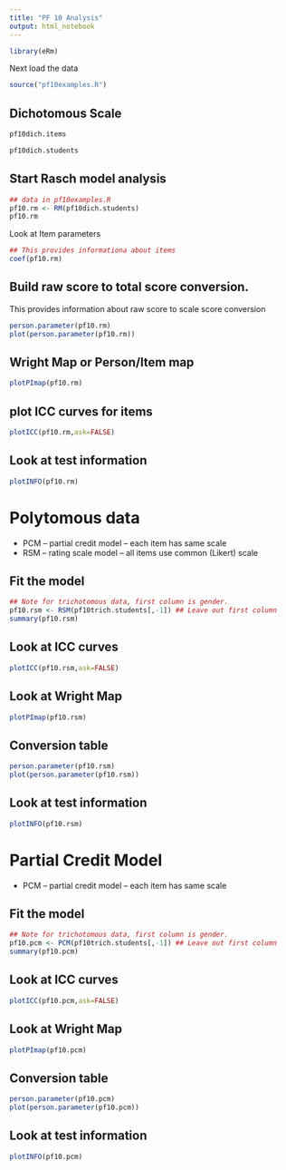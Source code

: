 ---
title: "PF 10 Analysis"
output: html_notebook
---


```{r}
library(eRm)
```
Next load the data
```{r load}
source("pf10examples.R")
```

## Dichotomous Scale

```{r pf10di.items}
pf10dich.items
```


```{r pf10di}
pf10dich.students
```

## Start Rasch model analysis

```{r Rasch}
## data in pf10examples.R
pf10.rm <- RM(pf10dich.students)
pf10.rm
```

Look at Item parameters
```{r item.par}
## This provides informationa about items
coef(pf10.rm)
```
## Build raw score to total score conversion.


This provides information about raw score to scale 
score conversion
```{r scale}
person.parameter(pf10.rm)
plot(person.parameter(pf10.rm))
```

## Wright Map or Person/Item map
```{r wright}
plotPImap(pf10.rm)
```


## plot ICC curves for items
```{r ICC}
plotICC(pf10.rm,ask=FALSE)
```
## Look at test information
```{r test info}
plotINFO(pf10.rm)
```


# Polytomous data
* PCM -- partial credit model -- each item has same scale
* RSM -- rating scale model -- all items use common (Likert) scale

## Fit the model
```{r rsm}
## Note for trichotomous data, first column is gender.
pf10.rsm <- RSM(pf10trich.students[,-1]) ## Leave out first column
summary(pf10.rsm)
```

## Look at ICC curves
```{r ICC2}
plotICC(pf10.rsm,ask=FALSE)
```



## Look at Wright Map
```{r wright3}
plotPImap(pf10.rsm)
```

## Conversion table
```{r table.rsm}
person.parameter(pf10.rsm)
plot(person.parameter(pf10.rsm))
```

## Look at test information
```{r rsm.info}
plotINFO(pf10.rsm)
```
# Partial Credit Model
* PCM -- partial credit model -- each item has same scale


## Fit the model
```{r pcm}
## Note for trichotomous data, first column is gender.
pf10.pcm <- PCM(pf10trich.students[,-1]) ## Leave out first column
summary(pf10.pcm)
```

## Look at ICC curves
```{r ICC2 pcm}
plotICC(pf10.pcm,ask=FALSE)
```



## Look at Wright Map
```{r wright3 pcm}
plotPImap(pf10.pcm)
```

## Conversion table
```{r table.pcm}
person.parameter(pf10.pcm)
plot(person.parameter(pf10.pcm))
```

## Look at test information
```{r pcm.info}
plotINFO(pf10.pcm)
```

